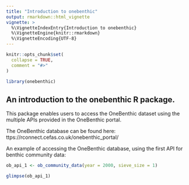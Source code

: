 ```yaml
---
title: "Introduction to onebenthic"
output: rmarkdown::html_vignette
vignette: >
  %\VignetteIndexEntry{Introduction to onebenthic}
  %\VignetteEngine{knitr::rmarkdown}
  %\VignetteEncoding{UTF-8}
---
```


```r
knitr::opts_chunk$set(
  collapse = TRUE,
  comment = "#>"
)
```

```r
library(onebenthic)
```

## An introduction to the onebenthic R package.

This package enables users to access the OneBenthic dataset using the multiple APIs provided in the OneBenthic portal.

The OneBenthic database can be found here: ttps://rconnect.cefas.co.uk/onebenthic_portal/

An example of accessing the OneBenthic database, using the first API for benthic community data:

```r
ob_api_1 <- ob_community_data(year = 2000, sieve_size = 1)

glimpse(ob_api_1)
```
